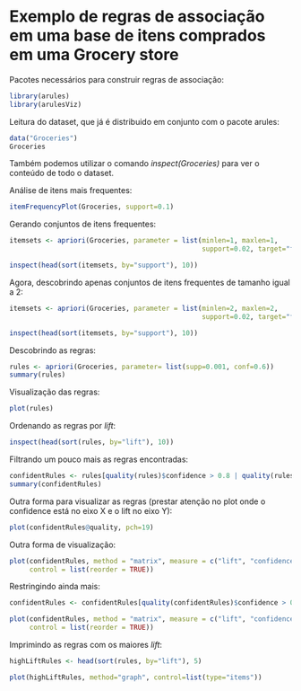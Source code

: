 Exemplo de regras de associação em uma base de itens comprados em uma Grocery store
===================================================================================

Pacotes necessários para construir regras de associação:

```r
library(arules)
library(arulesViz)
```

Leitura do dataset, que já é distribuido em conjunto com o pacote arules:

````r
data("Groceries")
Groceries
````

Também podemos utilizar o comando *inspect(Groceries)* para ver o conteúdo de todo o dataset. 

Análise de itens mais frequentes:

```r
itemFrequencyPlot(Groceries, support=0.1)
```

Gerando conjuntos de itens frequentes:

```r
itemsets <- apriori(Groceries, parameter = list(minlen=1, maxlen=1,
                                                support=0.02, target="frequent itemsets"))

inspect(head(sort(itemsets, by="support"), 10))
```

Agora, descobrindo apenas conjuntos de itens frequentes de tamanho igual a 2:

```r
itemsets <- apriori(Groceries, parameter = list(minlen=2, maxlen=2,
                                                support=0.02, target="frequent itemsets"))

inspect(head(sort(itemsets, by="support"), 10))
```

Descobrindo as regras:

````r
rules <- apriori(Groceries, parameter= list(supp=0.001, conf=0.6))
summary(rules)
````

Visualização das regras:

```r
plot(rules)
```

Ordenando as regras por *lift*:

```r
inspect(head(sort(rules, by="lift"), 10))
```

Filtrando um pouco mais as regras encontradas:

```r
confidentRules <- rules[quality(rules)$confidence > 0.8 | quality(rules)$lift > 10]
summary(confidentRules)
```

Outra forma para visualizar as regras (prestar atenção no plot onde o confidence está no
eixo X e o lift no eixo Y):

```r
plot(confidentRules@quality, pch=19)
```

Outra forma de visualização:

```r
plot(confidentRules, method = "matrix", measure = c("lift", "confidence"),
     control = list(reorder = TRUE))
```

Restringindo ainda mais:

```r
confidentRules <- confidentRules[quality(confidentRules)$confidence > 0.9]
```

```r
plot(confidentRules, method = "matrix", measure = c("lift", "confidence"),
     control = list(reorder = TRUE))
```

Imprimindo as regras com os maiores *lift*:

```r
highLiftRules <- head(sort(rules, by="lift"), 5)
```


```r
plot(highLiftRules, method="graph", control=list(type="items"))
```
